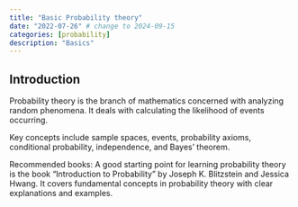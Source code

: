```yaml
---
title: "Basic Probability theory"
date: "2022-07-26" # change to 2024-09-15
categories: [probability]
description: "Basics"
---
```


## Introduction

Probability theory is the branch of mathematics concerned with analyzing random phenomena. It deals with calculating the likelihood of events occurring.

Key concepts include sample spaces, events, probability axioms, conditional probability, independence, and Bayes' theorem.


Recommended books:
A good starting point for learning probability theory is the book "Introduction to Probability" by Joseph K. Blitzstein and Jessica Hwang. It covers fundamental concepts in probability theory with clear explanations and examples.